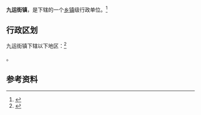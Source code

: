 {{中国乡级行政区|65/23/02/102/000}}

'''九运街镇'''，是{{PRC admin/fullname|65/23/02/102/000|3}}下辖的一个[[乡镇|乡镇]]级行政单位。<ref>{{PRC admin/ref sgc|{{PRC admin/parent|65/23/02/102/000}}}}</ref>

== 行政区划 ==

九运街镇下辖以下地区：<ref>{{PRC admin/ref sgc|65/23/02/102/000}}</ref>

{{PRC admin/children|65/23/02/102/000}}。

== 参考资料 ==

{{reflist}}

{{PRC admin/navcat|65/23/02/102/000}}
{{新疆行政区划小作品}}